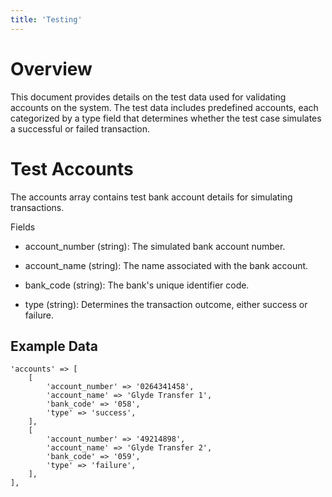 ```yaml
---
title: 'Testing'
---
```


# Overview
This document provides details on the test data used for validating accounts on the system. The test data includes predefined accounts, each categorized by a type field that determines whether the test case simulates a successful or failed transaction.

# Test Accounts
The accounts array contains test bank account details for simulating transactions.

Fields
- account_number (string): The simulated bank account number.

- account_name (string): The name associated with the bank account.

- bank_code (string): The bank's unique identifier code.

- type (string): Determines the transaction outcome, either success or failure.

## Example Data
```
'accounts' => [
    [
        'account_number' => '0264341458',
        'account_name' => 'Glyde Transfer 1',
        'bank_code' => '058',
        'type' => 'success',
    ],
    [
        'account_number' => '49214898',
        'account_name' => 'Glyde Transfer 2',
        'bank_code' => '059',
        'type' => 'failure',
    ],
],
```